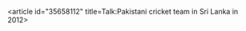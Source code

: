 <article id="35658112" title=Talk:Pakistani cricket team in Sri Lanka in 2012>
	<talkpage id="35658112" title="Talk:Pakistani cricket team in Sri Lanka in 2012">
{{WikiProjectBannerShell|1=
{{WikiProject Cricket|class=stub|importance=low}}
{{WikiProject Pakistan|class=list|importance=mid}}
{{WikiProject Sri Lanka|class=start|importance=Low}}
}}
	</talkpage>
</article>